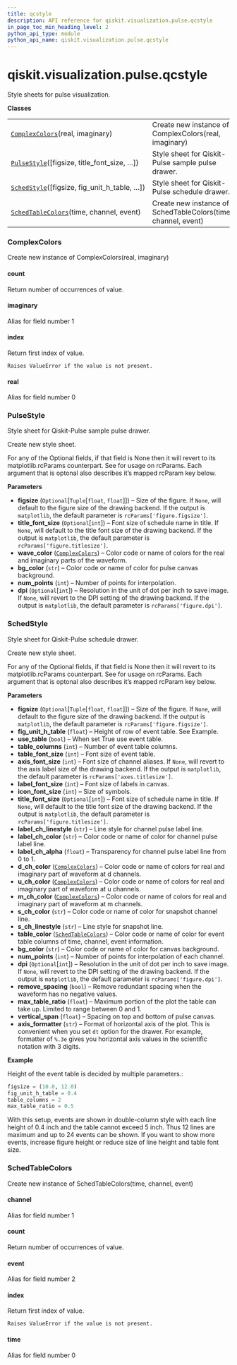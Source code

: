 ```yaml
---
title: qcstyle
description: API reference for qiskit.visualization.pulse.qcstyle
in_page_toc_min_heading_level: 2
python_api_type: module
python_api_name: qiskit.visualization.pulse.qcstyle
---
```


<span id="module-qiskit.visualization.pulse.qcstyle" />

<span id="qiskit-visualization-pulse-qcstyle" />

# qiskit.visualization.pulse.qcstyle

Style sheets for pulse visualization.

**Classes**

|                                                                                                                                                        |                                                               |
| ------------------------------------------------------------------------------------------------------------------------------------------------------ | ------------------------------------------------------------- |
| [`ComplexColors`](#qiskit.visualization.pulse.qcstyle.ComplexColors "qiskit.visualization.pulse.qcstyle.ComplexColors")(real, imaginary)               | Create new instance of ComplexColors(real, imaginary)         |
| [`PulseStyle`](#qiskit.visualization.pulse.qcstyle.PulseStyle "qiskit.visualization.pulse.qcstyle.PulseStyle")(\[figsize, title\_font\_size, …])       | Style sheet for Qiskit-Pulse sample pulse drawer.             |
| [`SchedStyle`](#qiskit.visualization.pulse.qcstyle.SchedStyle "qiskit.visualization.pulse.qcstyle.SchedStyle")(\[figsize, fig\_unit\_h\_table, …])     | Style sheet for Qiskit-Pulse schedule drawer.                 |
| [`SchedTableColors`](#qiskit.visualization.pulse.qcstyle.SchedTableColors "qiskit.visualization.pulse.qcstyle.SchedTableColors")(time, channel, event) | Create new instance of SchedTableColors(time, channel, event) |

### ComplexColors

<Class id="qiskit.visualization.pulse.qcstyle.ComplexColors" signature="ComplexColors(real, imaginary)" modifiers="class">
  Create new instance of ComplexColors(real, imaginary)

  #### count

  <Function id="qiskit.visualization.pulse.qcstyle.ComplexColors.count" signature="count(value, /)">
    Return number of occurrences of value.
  </Function>

  #### imaginary

  <Attribute id="qiskit.visualization.pulse.qcstyle.ComplexColors.imaginary">
    Alias for field number 1
  </Attribute>

  #### index

  <Function id="qiskit.visualization.pulse.qcstyle.ComplexColors.index" signature="index(value, start=0, stop=9223372036854775807, /)">
    Return first index of value.

    Raises ValueError if the value is not present.
  </Function>

  #### real

  <Attribute id="qiskit.visualization.pulse.qcstyle.ComplexColors.real">
    Alias for field number 0
  </Attribute>
</Class>

### PulseStyle

<Class id="qiskit.visualization.pulse.qcstyle.PulseStyle" github="https://github.com/qiskit/qiskit/tree/stable/0.16/qiskit/visualization/pulse/qcstyle.py" signature="PulseStyle(figsize=(7.0, 5.0), title_font_size=18, wave_color=('#ff0000', '#0000ff'), bg_color='#f2f3f4', num_points=1000, dpi=None)" modifiers="class">
  Style sheet for Qiskit-Pulse sample pulse drawer.

  Create new style sheet.

  For any of the Optional fields, if that field is None then it will revert to its matplotlib.rcParams counterpart. See for usage on rcParams. Each argument that is optonal also describes it’s mapped rcParam key below.

  **Parameters**

  *   **figsize** (`Optional`\[`Tuple`\[`float`, `float`]]) – Size of the figure. If `None`, will default to the figure size of the drawing backend. If the output is `matplotlib`, the default parameter is `rcParams['figure.figsize']`.
  *   **title\_font\_size** (`Optional`\[`int`]) – Font size of schedule name in title. If `None`, will default to the title font size of the drawing backend. If the output is `matplotlib`, the default parameter is `rcParams['figure.titlesize']`.
  *   **wave\_color** ([`ComplexColors`](#qiskit.visualization.pulse.qcstyle.ComplexColors "qiskit.visualization.pulse.qcstyle.ComplexColors")) – Color code or name of colors for the real and imaginary parts of the waveform.
  *   **bg\_color** (`str`) – Color code or name of color for pulse canvas background.
  *   **num\_points** (`int`) – Number of points for interpolation.
  *   **dpi** (`Optional`\[`int`]) – Resolution in the unit of dot per inch to save image. If `None`, will revert to the DPI setting of the drawing backend. If the output is `matplotlib`, the default parameter is `rcParams['figure.dpi']`.
</Class>

### SchedStyle

<Class id="qiskit.visualization.pulse.qcstyle.SchedStyle" github="https://github.com/qiskit/qiskit/tree/stable/0.16/qiskit/visualization/pulse/qcstyle.py" signature="SchedStyle(figsize=(10.0, 12.0), fig_unit_h_table=0.4, use_table=True, table_columns=2, table_font_size=10, axis_font_size=18, label_font_size=10, icon_font_size=18, title_font_size=25, label_ch_linestyle='--', label_ch_color='#222222', label_ch_alpha=0.3, d_ch_color=('#648fff', '#002999'), u_ch_color=('#ffb000', '#994A00'), m_ch_color=('#dc267f', '#760019'), s_ch_color='#7da781', s_ch_linestyle='-', table_color=('#e0e0e0', '#f6f6f6', '#f6f6f6'), bg_color='#f2f3f4', num_points=1000, dpi=150, remove_spacing=True, max_table_ratio=0.5, vertical_span=0.2, axis_formatter='%s')" modifiers="class">
  Style sheet for Qiskit-Pulse schedule drawer.

  Create new style sheet.

  For any of the Optional fields, if that field is None then it will revert to its matplotlib.rcParams counterpart. See for usage on rcParams. Each argument that is optonal also describes it’s mapped rcParam key below.

  **Parameters**

  *   **figsize** (`Optional`\[`Tuple`\[`float`, `float`]]) – Size of the figure. If `None`, will default to the figure size of the drawing backend. If the output is `matplotlib`, the default parameter is `rcParams['figure.figsize']`.
  *   **fig\_unit\_h\_table** (`float`) – Height of row of event table. See Example.
  *   **use\_table** (`bool`) – When set True use event table.
  *   **table\_columns** (`int`) – Number of event table columns.
  *   **table\_font\_size** (`int`) – Font size of event table.
  *   **axis\_font\_size** (`int`) – Font size of channel aliases. If `None`, will revert to the axis label size of the drawing backend. If the output is `matplotlib`, the default parameter is `rcParams['axes.titlesize']`.
  *   **label\_font\_size** (`int`) – Font size of labels in canvas.
  *   **icon\_font\_size** (`int`) – Size of symbols.
  *   **title\_font\_size** (`Optional`\[`int`]) – Font size of schedule name in title. If `None`, will default to the title font size of the drawing backend. If the output is `matplotlib`, the default parameter is `rcParams['figure.titlesize']`.
  *   **label\_ch\_linestyle** (`str`) – Line style for channel pulse label line.
  *   **label\_ch\_color** (`str`) – Color code or name of color for channel pulse label line.
  *   **label\_ch\_alpha** (`float`) – Transparency for channel pulse label line from 0 to 1.
  *   **d\_ch\_color** ([`ComplexColors`](#qiskit.visualization.pulse.qcstyle.ComplexColors "qiskit.visualization.pulse.qcstyle.ComplexColors")) – Color code or name of colors for real and imaginary part of waveform at d channels.
  *   **u\_ch\_color** ([`ComplexColors`](#qiskit.visualization.pulse.qcstyle.ComplexColors "qiskit.visualization.pulse.qcstyle.ComplexColors")) – Color code or name of colors for real and imaginary part of waveform at u channels.
  *   **m\_ch\_color** ([`ComplexColors`](#qiskit.visualization.pulse.qcstyle.ComplexColors "qiskit.visualization.pulse.qcstyle.ComplexColors")) – Color code or name of colors for real and imaginary part of waveform at m channels.
  *   **s\_ch\_color** (`str`) – Color code or name of color for snapshot channel line.
  *   **s\_ch\_linestyle** (`str`) – Line style for snapshot line.
  *   **table\_color** ([`SchedTableColors`](#qiskit.visualization.pulse.qcstyle.SchedTableColors "qiskit.visualization.pulse.qcstyle.SchedTableColors")) – Color code or name of color for event table columns of time, channel, event information.
  *   **bg\_color** (`str`) – Color code or name of color for canvas background.
  *   **num\_points** (`int`) – Number of points for interpolation of each channel.
  *   **dpi** (`Optional`\[`int`]) – Resolution in the unit of dot per inch to save image. If `None`, will revert to the DPI setting of the drawing backend. If the output is `matplotlib`, the default parameter is `rcParams['figure.dpi']`.
  *   **remove\_spacing** (`bool`) – Remove redundant spacing when the waveform has no negative values.
  *   **max\_table\_ratio** (`float`) – Maximum portion of the plot the table can take up. Limited to range between 0 and 1.
  *   **vertical\_span** (`float`) – Spacing on top and bottom of pulse canvas.
  *   **axis\_formatter** (`str`) – Format of horizontal axis of the plot. This is convenient when you set `dt` option for the drawer. For example, formatter of `%.3e` gives you horizontal axis values in the scientific notation with 3 digits.

  **Example**

  Height of the event table is decided by multiple parameters.:

  ```python
  figsize = (10.0, 12.0)
  fig_unit_h_table = 0.4
  table_columns = 2
  max_table_ratio = 0.5
  ```

  With this setup, events are shown in double-column style with each line height of 0.4 inch and the table cannot exceed 5 inch. Thus 12 lines are maximum and up to 24 events can be shown. If you want to show more events, increase figure height or reduce size of line height and table font size.
</Class>

### SchedTableColors

<Class id="qiskit.visualization.pulse.qcstyle.SchedTableColors" signature="SchedTableColors(time, channel, event)" modifiers="class">
  Create new instance of SchedTableColors(time, channel, event)

  #### channel

  <Attribute id="qiskit.visualization.pulse.qcstyle.SchedTableColors.channel">
    Alias for field number 1
  </Attribute>

  #### count

  <Function id="qiskit.visualization.pulse.qcstyle.SchedTableColors.count" signature="count(value, /)">
    Return number of occurrences of value.
  </Function>

  #### event

  <Attribute id="qiskit.visualization.pulse.qcstyle.SchedTableColors.event">
    Alias for field number 2
  </Attribute>

  #### index

  <Function id="qiskit.visualization.pulse.qcstyle.SchedTableColors.index" signature="index(value, start=0, stop=9223372036854775807, /)">
    Return first index of value.

    Raises ValueError if the value is not present.
  </Function>

  #### time

  <Attribute id="qiskit.visualization.pulse.qcstyle.SchedTableColors.time">
    Alias for field number 0
  </Attribute>
</Class>


